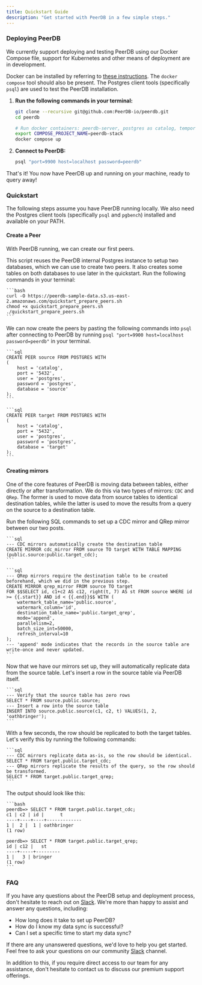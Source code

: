 ```yaml
---
title: Quickstart Guide
description: "Get started with PeerDB in a few simple steps."
---
```


### Deploying PeerDB

We currently support deploying and testing PeerDB using our Docker Compose file, support for Kubernetes and other means of deployment are in development.

<Info> Docker can be installed by referring to [these instructions](https://www.docker.com/products/docker-desktop). The `docker compose` tool should also be present. The Postgres client tools (specifically `psql`) are used to test the PeerDB installation. </Info>

1.  **Run the following commands in your terminal:**

    ```bash
    git clone --recursive git@github.com:PeerDB-io/peerdb.git
    cd peerdb
    
    # Run docker containers: peerdb-server, postgres as catalog, temporal
    export COMPOSE_PROJECT_NAME=peerdb-stack
    docker compose up
    ```

3.  **Connect to PeerDB:**


    ```bash
    psql "port=9900 host=localhost password=peerdb"
    ```

That's it! You now have PeerDB up and running on your machine, ready to query away!

### Quickstart

<Info> The following steps assume you have PeerDB running locally. We also need the Postgres client tools (specifically `psql` and `pgbench`) installed and available on your PATH. </Info>

#### Create a Peer

With PeerDB running, we can create our first peers.

This script reuses the PeerDB internal Postgres instance to setup two databases, which we can use to create two peers. It also creates some tables on both databases to use later in the quickstart. Run the following commands in your terminal:

    ```bash
    curl -O https://peerdb-sample-data.s3.us-east-2.amazonaws.com/quickstart_prepare_peers.sh
    chmod +x quickstart_prepare_peers.sh
    ./quickstart_prepare_peers.sh
    ```


We can now create the peers by pasting the following commands into `psql` after connecting to PeerDB by running `psql "port=9900 host=localhost password=peerdb"` in your terminal.


    ```sql
    CREATE PEER source FROM POSTGRES WITH
    (
        host = 'catalog',
        port = '5432',
        user = 'postgres',
        password = 'postgres',
        database = 'source'
    );
    ```

    ```sql
    CREATE PEER target FROM POSTGRES WITH
    (
        host = 'catalog',
        port = '5432',
        user = 'postgres',
        password = 'postgres',
        database = 'target'
    );
    ```

#### Creating mirrors

One of the core features of PeerDB is moving data between tables, either directly or after transformation. We do this via two types of mirrors: `CDC` and `QRep`. The former is used to move data from source tables to identical destination tables, while the latter is used to move the results from a query on the source to a destination table.

Run the following SQL commands to set up a CDC mirror and QRep mirror between our two posts.

    ```sql
    --- CDC mirrors automatically create the destination table
    CREATE MIRROR cdc_mirror FROM source TO target WITH TABLE MAPPING (public.source:public.target_cdc);
    ```

    ```sql
    --- QRep mirrors require the destination table to be created beforehand, which we did in the previous step.
    CREATE MIRROR qrep_mirror FROM source TO target
    FOR $$SELECT id, c1+c2 AS c12, right(t, 7) AS st FROM source WHERE id >= {{.start}} AND id < {{.end}}$$ WITH (
        watermark_table_name='public.source',
        watermark_column='id',
        destination_table_name='public.target_qrep',
        mode='append',
        parallelism=2,
        batch_size_int=50000,
        refresh_interval=10
    );
    --- 'append' mode indicates that the records in the source table are write-once and never updated. 
    ```

Now that we have our mirrors set up, they will automatically replicate data from the source table. Let's insert a row in the source table via PeerDB itself.

    ```sql
    --- Verify that the source table has zero rows
    SELECT * FROM source.public.source;
    --- Insert a row into the source table
    INSERT INTO source.public.source(c1, c2, t) VALUES(1, 2, 'oathbringer');
    ```

With a few seconds, the row should be replicated to both the target tables. Let's verify this by running the following commands:

    ```sql
    --- CDC mirrors replicate data as-is, so the row should be identical.
    SELECT * FROM target.public.target_cdc;
    --- QRep mirrors replicate the results of the query, so the row should be transformed.
    SELECT * FROM target.public.target_qrep;
    ```

The output should look like this:

    ```bash
    peerdb=> SELECT * FROM target.public.target_cdc;
    c1 | c2 | id |      t
    ----+----+----+-------------
    1 |  2 |  1 | oathbringer
    (1 row)

    peerdb=> SELECT * FROM target.public.target_qrep;
    id | c12 |   st
    ----+-----+---------
    1 |   3 | bringer
    (1 row)
    ```

### FAQ

If you have any questions about the PeerDB setup and deployment process, don't hesitate to reach out on [Slack](https://join.slack.com/t/peerdb-public/shared_invite/zt-1wo9jydev-EXInbMtCtpAKFFWdi7QvLQ). We're more than happy to assist and answer any questions, including:

*   How long does it take to set up PeerDB?
*   How do I know my data sync is successful?
*   Can I set a specific time to start my data sync?

If there are any unanswered questions, we'd love to help you get started. Feel free to ask your questions on our community [Slack](https://join.slack.com/t/peerdb-public/shared_invite/zt-1wo9jydev-EXInbMtCtpAKFFWdi7QvLQ) channel.

In addition to this, if you require direct access to our team for any assistance, don't hesitate to contact us to discuss our premium support offerings.

